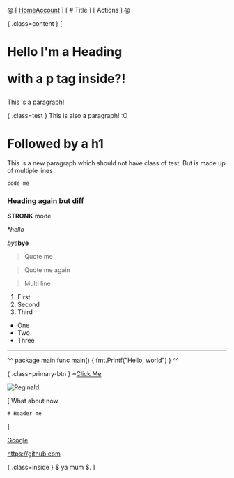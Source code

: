 @
[ [Home](home)[Account](account) ]
[
	# Title
]
[
	Actions
]
@

{ .class=content }
[
# Hello I'm a Heading <p>with a p tag inside?!</p>
This is a paragraph!

{ .class=test }
This is also a paragraph! :O
# Followed by a h1

This is a new paragraph which should not have class of test.
But is made up of multiple lines

`code me`
### Heading again but diff

**STRONK** mode

**hello*

*bye***bye**

> Quote me

>Quote me again

> Multi line

1. First
2. Second
6. Third

- One
- Two
- Three

---

^^
package main
func main() {
	fmt.Printf("Hello, world")
}
^^

{ .class=primary-btn }
~[Click Me](handleClick)

![Reginald](https://img.pokemondb.net/artwork/avif/regirock.avif)

[
	What about now

	# Header me
]

[Google](https://www.google.com)

<https://github.com>

{ .class=inside } $ ya mum $.
]
